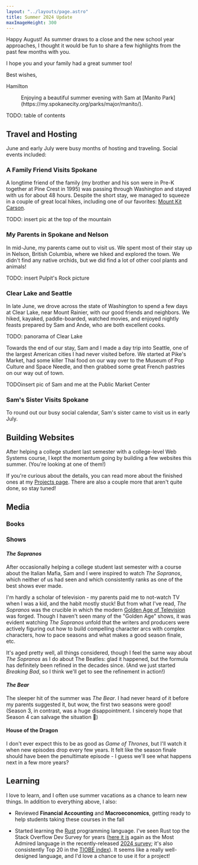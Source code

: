 ```yaml
---
layout: "../layouts/page.astro"
title: Summer 2024 Update
maxImageHeight: 300
---
```


<div class="mr-9">
Happy August! As summer draws to a close and the new school year approaches, I thought it would be fun to share a few highlights from the past few months with you.

I hope you and your family had a great summer too!

<div class="text-right">
<p class="-mb-6">Best wishes,</p>
<p>Hamilton</p>
</div>
</div>


<figure class="flex flex-col items-center">
  <Picture
    src={manito}
    formats={["avif", "webp", "jpeg"]}
    alt="Hamilton and Sam at the gardens in Manito Park, in downtown Spokane."
    widths={[
      200,
      frontmatter.maxImageHeight,
      frontmatter.maxImageHeight * 2,
      manito.width,
    ]}
    sizes={`(min-width: ${frontmatter.maxImageHeight}px) ${frontmatter.maxImageHeight}px, 100vw`}
    class={`h-auto max-h-[${frontmatter.maxImageHeight}px] w-auto max-w-full`}
  />
  <figcaption class="text-center text-sm mt-2 text-gray-600">
    Enjoying a beautiful summer evening with Sam at [Manito
    Park](https://my.spokanecity.org/parks/major/manito/).
  </figcaption>
</figure>

TODO: table of contents

## Travel and Hosting

June and early July were busy months of hosting and traveling. Social events included:

### A Family Friend Visits Spokane

A longtime friend of the family (my brother and his son were in Pre-K together at Pine Crest in 1995) was passing through Washington and stayed with us for about 48 hours. Despite the short stay, we managed to squeeze in a couple of great local hikes, including one of our favorites: [Mount Kit Carson](https://www.alltrails.com/ar/trail/us/washington/mount-kit-carson-trail).

TODO: insert pic at the top of the mountain

### My Parents in Spokane and Nelson

In mid-June, my parents came out to visit us. We spent most of their stay up in Nelson, British Columbia, where we hiked and explored the town. We didn't find any native orchids, but we did find a lot of other cool plants and animals!

TODO: insert Pulpit's Rock picture

### Clear Lake and Seattle

In late June, we drove across the state of Washington to spend a few days at Clear Lake, near Mount Rainier, with our good friends and neighbors. We hiked, kayaked, paddle-boarded, watched movies, and enjoyed nightly feasts prepared by Sam and Ande, who are both excellent cooks.

TODO: panorama of Clear Lake

Towards the end of our stay, Sam and I made a day trip into Seattle, one of the largest American cities I had never visited before. We started at Pike's Market, had some killer Thai food on our way over to the Museum of Pop Culture and Space Needle, and then grabbed some great French pastries on our way out of town.

TODOinsert pic of Sam and me at the Public Market Center

### Sam's Sister Visits Spokane

To round out our busy social calendar, Sam's sister came to visit us in early July.

## Building Websites

After helping a college student last semester with a college-level Web Systems course, I kept the momentum going by building a few websites this summer. (You're looking at one of them!)

If you're curious about the details, you can read more about the finished ones at my [Projects page](/projects). There are also a couple more that aren't quite done, so stay tuned!

## Media

### Books

### Shows

#### _The Sopranos_

After occasionally helping a college student last semester with a course about the Italian Mafia, Sam and I were inspired to watch _The Sopranos_, which neither of us had seen and which consistently ranks as one of the best shows ever made.

I'm hardly a scholar of television - my parents paid me to not-watch TV when I was a kid, and the habit mostly stuck! But from what I've read, _The Sopranos_ was the crucible in which the modern [Golden Age of Television](<https://en.wikipedia.org/wiki/Golden_Age_of_Television_(2000s%E2%80%93present)>) was forged. Though I haven't seen many of the "Golden Age" shows, it was evident watching _The Sopranos_ unfold that the writers and producers were actively figuring out how to build compelling character arcs with complex characters, how to pace seasons and what makes a good season finale, etc.

It's aged pretty well, all things considered, though I feel the same way about _The Sopranos_ as I do about The Beatles: glad it happened, but the formula has definitely been refined in the decades since. (And we just started _Breaking Bad_, so I think we'll get to see the refinement in action!)

#### _The Bear_

The sleeper hit of the summer was _The Bear_. I had never heard of it before my parents suggested it, but wow, the first two seasons were good! (Season 3, in contrast, was a huge disappointment. I sincerely hope that Season 4 can salvage the situation 🤞)

#### House of the Dragon

I don't ever expect this to be as good as _Game of Thrones_, but I'll watch it when new episodes drop every few years. It felt like the season finale should have been the penultimate episode - I guess we'll see what happens next in a few more years?

## Learning

I love to learn, and I often use summer vacations as a chance to learn new things. In addition to everything above, I also:

- Reviewed **Financial Accounting** and **Macroeconomics**, getting ready to help students taking these courses in the fall

- Started learning the [Rust](https://www.rust-lang.org/) programming language. I've seen Rust top the Stack Overflow Dev Survey for years ([here it is](https://survey.stackoverflow.co/2024/technology/#admired-and-desired) again as the Most Admired language in the recently-released [2024 survey](https://survey.stackoverflow.co/2024/); it's also consistently Top 20 in the [TIOBE index](https://www.tiobe.com/tiobe-index/)). It seems like a really well-designed language, and I'd love a chance to use it for a project!
